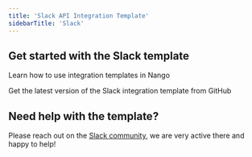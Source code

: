 ```yaml
---
title: 'Slack API Integration Template'
sidebarTitle: 'Slack'
---
```


## Get started with the Slack template

<Card title="How to use integration templates"
      href="/integration-templates/overview#how-to-use-integration-templates"
      icon="book-open">
    Learn how to use integration templates in Nango
</Card>

<Card title="Get the Slack template"
      href="https://github.com/NangoHQ/nango/tree/master/integration-templates/slack"
      icon="github">
    Get the latest version of the Slack integration template from GitHub
</Card>

## Need help with the template?
Please reach out on the [Slack community](https://nango.dev/slack), we are very active there and happy to help!